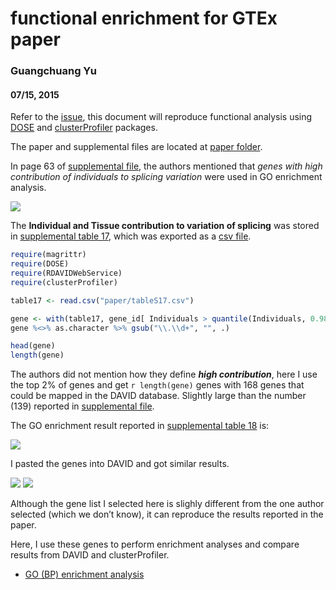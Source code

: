 # functional enrichment for GTEx paper

### Guangchuang Yu
#### 07/15, 2015



Refer to the [issue](https://github.com/GuangchuangYu/DOSE/issues/6), this document will reproduce functional analysis using [DOSE](http://www.bioconductor/packages/DOSE) and [clusterProfiler](http://www.bioconductor.org/packages/clusterProfiler) packages.


The paper and supplemental files are located at [paper folder](paper).

In page 63 of [supplemental file](paper/Mele.SM.pdf), the authors mentioned that *genes with high contribution of individuals to splicing variation* were used in GO enrichment analysis.

![](figures/Screenshot 2015-07-15 20.03.05.png)

The **Individual and Tissue contribution to variation of splicing** was stored in [supplemental table 17](paper/LargeSupplementTABLES_May1st_2015.xlsx), which was exported as a [csv file](tableS17.csv).


```r
require(magrittr)
require(DOSE)
require(RDAVIDWebService)
require(clusterProfiler)

table17 <- read.csv("paper/tableS17.csv")

gene <- with(table17, gene_id[ Individuals > quantile(Individuals, 0.98)])
gene %<>% as.character %>% gsub("\\.\\d+", "", .)

head(gene)
length(gene)
```

The authors did not mention how they define __*high contribution*__, here I use the top 2% of genes and get `r length(gene)` genes with 168 genes that could be mapped in the DAVID database. Slightly large than the number (139) reported in [supplemental file](paper/Mele.SM.pdf).

The GO enrichment result reported in [supplemental table 18](paper/LargeSupplementTABLES_May1st_2015.xlsx) is:

![](figures/Screenshot 2015-07-15 19.49.01.png)


I pasted the genes into DAVID and got similar results.

![](figures/Screenshot 2015-07-15 21.10.11.png)
![](figures/Screenshot 2015-07-15 21.10.28.png)

Although the gene list I selected here is slighly different from the one author selected (which we don't know), it can reproduce the results reported in the paper.


Here, I use these genes to perform enrichment analyses and compare results from DAVID and clusterProfiler.

+ [GO (BP) enrichment analysis](GO_BP.md)
